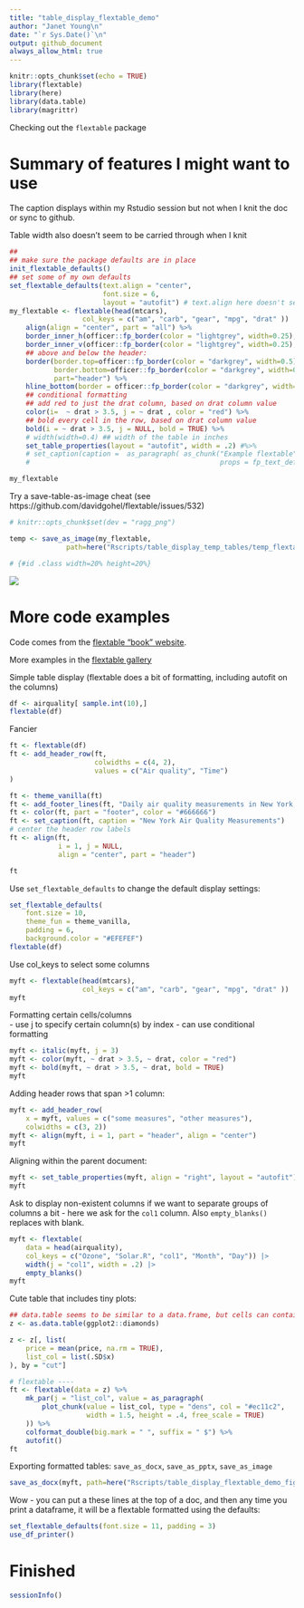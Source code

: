 ```yaml
---
title: "table_display_flextable_demo"
author: "Janet Young\n"
date: "`r Sys.Date()`\n"
output: github_document
always_allow_html: true
---
```


```r
knitr::opts_chunk$set(echo = TRUE)
library(flextable)
library(here)
library(data.table)
library(magrittr)
```

Checking out the `flextable` package


# Summary of features I might want to use


The caption displays within my Rstudio session but not when I knit the doc or sync to github.

Table width also doesn't seem to be carried through when I knit

```r
## 
## make sure the package defaults are in place 
init_flextable_defaults()
## set some of my own defaults
set_flextable_defaults(text.align = "center", 
                       font.size = 6,
                       layout = "autofit") # text.align here doesn't seem to work
my_flextable <- flextable(head(mtcars), 
                  col_keys = c("am", "carb", "gear", "mpg", "drat" ))  %>% 
    align(align = "center", part = "all") %>%
    border_inner_h(officer::fp_border(color = "lightgrey", width=0.25), part="all") %>% 
    border_inner_v(officer::fp_border(color = "lightgrey", width=0.25), part="all") %>% 
    ## above and below the header:
    border(border.top=officer::fp_border(color = "darkgrey", width=0.5), 
           border.bottom=officer::fp_border(color = "darkgrey", width=0.5), 
           part="header") %>%
    hline_bottom(border = officer::fp_border(color = "darkgrey", width=0.5), part = "body") %>% 
    ## conditional formatting
    ## add red to just the drat column, based on drat column value
    color(i=  ~ drat > 3.5, j = ~ drat , color = "red") %>% 
    ## bold every cell in the row, based on drat column value
    bold(i = ~ drat > 3.5, j = NULL, bold = TRUE) %>% 
    # width(width=0.4) ## width of the table in inches
    set_table_properties(layout = "autofit", width = .2) #%>% 
    # set_caption(caption =  as_paragraph( as_chunk("Example flextable",
    #                                               props = fp_text_default() )))

my_flextable
```


Try a save-table-as-image cheat (see https://github.com/davidgohel/flextable/issues/532)

```r
# knitr::opts_chunk$set(dev = "ragg_png")
```

```r
temp <- save_as_image(my_flextable, 
              path=here("Rscripts/table_display_temp_tables/temp_flextable_3.png")) 

# {#id .class width=20% height=20%}
```

![](table_display_temp_tables/temp_flextable_3.png)


# More code examples

Code comes from the [flextable "book" website](https://ardata-fr.github.io/flextable-book/index.html).

More examples in the [flextable gallery](https://ardata.fr/en/flextable-gallery/)

Simple table display (flextable does a bit of formatting, including autofit on the columns)

```r
df <- airquality[ sample.int(10),]
flextable(df)
```


Fancier

```r
ft <- flextable(df)
ft <- add_header_row(ft,
                     colwidths = c(4, 2),
                     values = c("Air quality", "Time")
)

ft <- theme_vanilla(ft)
ft <- add_footer_lines(ft, "Daily air quality measurements in New York, May to September 1973.")
ft <- color(ft, part = "footer", color = "#666666")
ft <- set_caption(ft, caption = "New York Air Quality Measurements")
# center the header row labels
ft <- align(ft,
            i = 1, j = NULL,
            align = "center", part = "header")

ft
```

Use `set_flextable_defaults` to change the default display settings:

```r
set_flextable_defaults(
    font.size = 10, 
    theme_fun = theme_vanilla,
    padding = 6,
    background.color = "#EFEFEF")
flextable(df)
```

Use col_keys to select some columns

```r
myft <- flextable(head(mtcars), 
                  col_keys = c("am", "carb", "gear", "mpg", "drat" ))
myft
```

Formatting certain cells/columns    
- use j to specify certain column(s) by index
- can use conditional formatting

```r
myft <- italic(myft, j = 3)
myft <- color(myft, ~ drat > 3.5, ~ drat, color = "red")
myft <- bold(myft, ~ drat > 3.5, ~ drat, bold = TRUE)
myft
```

Adding header rows that span >1 column:

```r
myft <- add_header_row(
    x = myft, values = c("some measures", "other measures"),
    colwidths = c(3, 2))
myft <- align(myft, i = 1, part = "header", align = "center")
myft
```

Aligning within the parent document:

```r
myft <- set_table_properties(myft, align = "right", layout = "autofit")
myft
```


Ask to display non-existent columns if we want to separate groups of columns a bit - here we ask for the `col1` column.  Also `empty_blanks()` replaces <na> with blank.


```r
myft <- flextable(
    data = head(airquality), 
    col_keys = c("Ozone", "Solar.R", "col1", "Month", "Day")) |> 
    width(j = "col1", width = .2) |>
    empty_blanks()
myft
```

Cute table that includes tiny plots:

```r
## data.table seems to be similar to a data.frame, but cells can contain more complex 
z <- as.data.table(ggplot2::diamonds)

z <- z[, list(
    price = mean(price, na.rm = TRUE),
    list_col = list(.SD$x)
), by = "cut"]

# flextable ----
ft <- flextable(data = z) %>%
    mk_par(j = "list_col", value = as_paragraph(
        plot_chunk(value = list_col, type = "dens", col = "#ec11c2", 
                   width = 1.5, height = .4, free_scale = TRUE)
    )) %>%
    colformat_double(big.mark = " ", suffix = " $") %>% 
    autofit()
ft
```

Exporting formatted tables: `save_as_docx`, `save_as_pptx`, `save_as_image`

```r
save_as_docx(myft, path=here("Rscripts/table_display_flextable_demo_fig1.docx"))
```

Wow - you can put a these lines at the top of a doc, and then any time you print a dataframe, it will be a flextable formatted using the defaults:

```r
set_flextable_defaults(font.size = 11, padding = 3)
use_df_printer()
```


# Finished

```r
sessionInfo()
```

